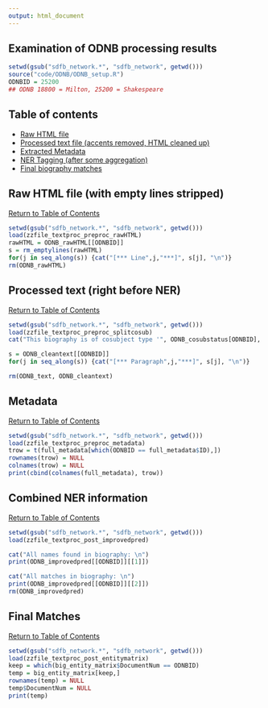 ```yaml
---
output: html_document
---
```

Examination of ODNB processing results
--------------------


```r
setwd(gsub("sdfb_network.*", "sdfb_network", getwd()))
source("code/ODNB/ODNB_setup.R")
ODNBID = 25200
## ODNB 18800 = Milton, 25200 = Shakespeare
```


## Table of contents {#toc}
- [Raw HTML file](#rawHtml)
- [Processed text file (accents removed, HTML cleaned up)](#rawplain)
- [Extracted Metadata](#metadata)
- [NER Tagging (after some aggregation)](#imptags)
- [Final biography matches](#finmatch)


## Raw HTML file (with empty lines stripped) {#rawHtml}
[Return to Table of Contents](#toc)
```r
setwd(gsub("sdfb_network.*", "sdfb_network", getwd()))
load(zzfile_textproc_preproc_rawHTML)
rawHTML = ODNB_rawHTML[[ODNBID]]
s = rm_emptylines(rawHTML)
for(j in seq_along(s)) {cat("[*** Line",j,"***]", s[j], "\n")}
rm(ODNB_rawHTML)
```

## Processed text (right before NER) {#rawplain}
[Return to Table of Contents](#toc)
```r
setwd(gsub("sdfb_network.*", "sdfb_network", getwd()))
load(zzfile_textproc_preproc_splitcosub)
cat("This biography is of cosubject type '", ODNB_cosubstatus[ODNBID], "'\n\n", sep = "")

s = ODNB_cleantext[[ODNBID]]
for(j in seq_along(s)) {cat("[*** Paragraph",j,"***]", s[j], "\n")}

rm(ODNB_text, ODNB_cleantext)
```

## Metadata {#metadata}
[Return to Table of Contents](#toc)
```r
setwd(gsub("sdfb_network.*", "sdfb_network", getwd()))
load(zzfile_textproc_preproc_metadata)
trow = t(full_metadata[which(ODNBID == full_metadata$ID),])
rownames(trow) = NULL
colnames(trow) = NULL
print(cbind(colnames(full_metadata), trow))
```

## Combined NER information {#imptags}
[Return to Table of Contents](#toc)
```r
setwd(gsub("sdfb_network.*", "sdfb_network", getwd()))
load(zzfile_textproc_post_improvedpred)

cat("All names found in biography: \n")
print(ODNB_improvedpred[[ODNBID]][[1]])

cat("All matches in biography: \n")
print(ODNB_improvedpred[[ODNBID]][[2]])
rm(ODNB_improvedpred)
```

## Final Matches {#finmatch}
[Return to Table of Contents](#toc)
```r
setwd(gsub("sdfb_network.*", "sdfb_network", getwd()))
load(zzfile_textproc_post_entitymatrix)
keep = which(big_entity_matrix$DocumentNum == ODNBID)
temp = big_entity_matrix[keep,]
rownames(temp) = NULL
temp$DocumentNum = NULL
print(temp)
```





